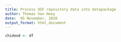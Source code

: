 ```yaml
---
title: Process OSF repository data into datapackage
author: Thomas Van Hoey
date:  05 November, 2020
output_format: html_document
---
```


```r
chideod <- df
```